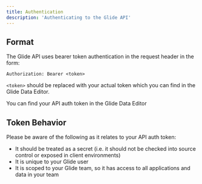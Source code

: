 ```yaml
---
title: Authentication
description: 'Authenticating to the Glide API'
---
```


## Format

The Glide API uses bearer token authentication in the request header in the form:

`Authorization: Bearer <token>`

`<token>` should be replaced with your actual token which you can find in the Glide Data Editor.

<Card title="Your API Auth Token" icon="link" href="https://www.glideapps.com/docs/essentials/data-sources/getting-started-with-the-glide-api#how-do-i-access-glide-api">
  You can find your API auth token in the Glide Data Editor
</Card>

## Token Behavior

Please be aware of the following as it relates to your API auth token:

* It should be treated as a secret (i.e. it should not be checked into source control or exposed in client environments)
* It is unique to your Glide user
* It is scoped to your Glide team, so it has access to all applications and data in your team